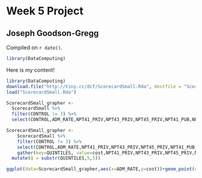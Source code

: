 # Week 5 Project

## Joseph Goodson-Gregg

<!-- leave this material as is -->
Compiled on `r date()`.

```r
library(DataComputing)
```
<!-- put your content after this line -->

Here is my content!
```r
library(DataComputing)
download.file("http://tiny.cc/dcf/ScorecardSmall.Rda", destfile = "ScorecardSmall.Rda")
load("ScorecardSmall.Rda")
```

```r
ScorecardSmall_grapher <-
  ScorecardSmall %>%
  filter(CONTROL != 3) %>%
  select(CONTROL,ADM_RATE,NPT41_PRIV,NPT43_PRIV,NPT45_PRIV,NPT41_PUB,NPT43_PUB,NPT45_PUB)
```

```r
ScorecardSmall_grapher <-
    ScorecardSmall %>%
    filter(CONTROL != 3) %>%
    select(CONTROL,ADM_RATE,NPT41_PRIV,NPT43_PRIV,NPT45_PRIV,NPT41_PUB,NPT43_PUB,NPT45_PUB) %>%
    gather(key=QUINTILES, value=cost,NPT41_PRIV,NPT43_PRIV,NPT45_PRIV,NPT41_PUB,NPT43_PUB,NPT45_PUB) %>%
  mutate(Q = substr(QUINTILES,5,5)) 
```

```r
ggplot(data=ScorecardSmall_grapher,aes(x=ADM_RATE,y=cost))+geom_point(color = "blue", alpha=0.2)+facet_grid(CONTROL ~ Q) + geom_smooth()

```

